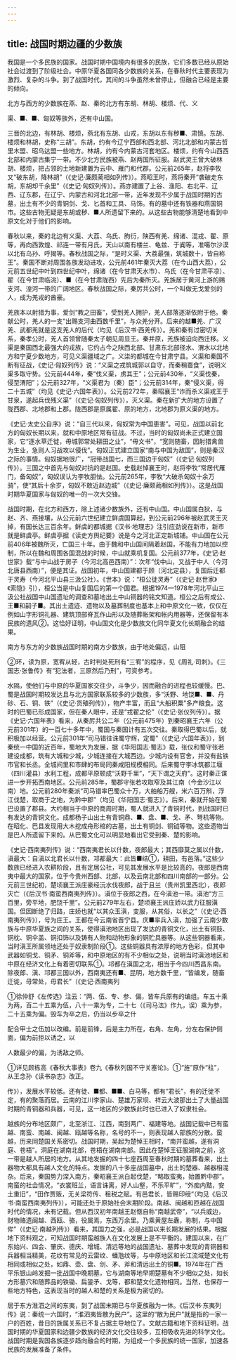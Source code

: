 ```yaml
---
---
---
```

title: 战国时期边疆的少数族
---



我国是一个多民族的国家。战国时期中国境内有很多的民族，它们多数已经从原始社会过渡到了阶级社会。中原华夏各国同各少数族的关系，在春秋时代主要表现为激烈、复杂的斗争。到了战国时代，其间的斗争虽然未曾停止，但融合已经是主要的倾向。

北方与西方的少数族在燕、赵、秦的北方有东胡、林胡、楼烦、代、义

渠、■、■、匈奴等族外，还有中山国。

三晋的北边，有林胡、楼烦，燕北有东胡、山戎，东胡以东有秽■、肃慎。东胡、楼烦和林胡，史称“三胡”。东胡，约有今辽宁西部和西北部、河北北部和内蒙古哲里木盟、昭乌达盟一些地方。林胡，约有今内蒙古河套地区。楼烦，约有今山西西北部和内蒙古集宁一带。不少北方民族被燕、赵两国所征服。赵武灵王曾大破林胡、楼烦，把占领的土地新建置为云中、雁门和代郡。公元前265年，赵将李牧又“破东胡，降林胡”（《史记·廉颇蔺相如列传》）。燕昭王时，燕将秦开“袭破走东胡，东胡却千余里”（《史记·匈奴列传》）。燕亦建置了上谷、渔阳、右北平、辽西、辽东郡，在辽宁、内蒙古和河北北部一带，近年发现不少属于战国时期的古墓，出土有不少的青铜剑、戈、匕首和工具、马饰。有的墓中还有铁器和燕国铜市。这些古物无疑是东胡或秽、■人所遗留下来的。从这些古物能够清楚地看到中原文化对于他们的影响。

春秋以来，秦的北边有义渠、大荔、乌氏、朐衍，陕西有羌、绵诸、混戎、翟、原等，再向西敦煌、祁连一带有月氏，天山以南有楼兰、龟兹、于阗等，准噶尔沙漠以北有乌孙、呼揭等。春秋战国之际，“是时义渠、大荔最强，筑城数十，皆自称王”。秦国不断对周围各族发动进攻，公元前461年秦灭大荔（在今山西大荔），公元前五世纪中叶到四世纪中叶，绵诸（在今甘肃天水市）、乌氏（在今甘肃平凉）、翟（在今甘肃临洮）、■（在今甘肃陇西）先后为秦所灭。羌族居于黄河上游的赐支河、湟河一带的广阔地区。春秋战国之际，秦厉共公时，一个叫做无戈爱剑的人，成为羌戎的酋豪。

羌族本以射猎为事，爱剑“教之田畜”，受到羌人拥护，羌人部落逐渐依附于他。秦献公时，羌人的一支“出赐支河曲西数千里”，与众羌分开。后来的越■羌、广汉羌、武都羌就是这支羌人的后代（均见《后汉书·西羌传》）。羌和秦有过密切关系，秦孝公时，羌人首领曾随秦太子朝见周显王。秦并原，羌族被迫向西迁移。义渠是秦国西北最强大的戎族，它约占今之陕西北部、甘肃东北部径水、渭水以北地方和宁夏少数地方，可见义渠疆域之广。义柒的都城在今甘肃宁县。义渠和秦国不断有征战，《史记·匈奴列传》说：“义渠之戎筑城郭以自守，而秦稍蚕食”，说明义渠多取守势。公元前444年，秦“伐义渠，虏其王”；公元前430年，“义渠伐秦，侵至渭阳”；公元前327年，“义渠君为（秦）臣”；公元前314年，秦“侵义渠，得二十五城”（均见《史记·六国年表》）。公元前272年，秦昭襄王“诈而杀义渠戎王于甘泉，遂起兵伐残义渠”（《史记·匈奴列传》），灭义渠。秦在新扩大的地方设置了陇西郡、北地郡和上郡。陇西郡是原属翟、原的地方，北地郡为原义渠的地方。

《史记·太史公自序》说：“自三代以来，匈奴常为中国患害”。可见，战国以前北方的匈奴长期以来，就和中原地区常有征战。不过，当时的匈奴尚未正式建立国家，它“逐水草迁徙，毋城郭常处耕田之业”，“毋文书”，“宽则随畜，因射猎禽兽为生业，急则人习战攻以侵伐”。匈奴正式建立国家“南与中国为敌国”，则是秦汉之际的事情。匈奴据地很广，“冠带战国七，而三国边于匈奴”（《史记·匈奴列传》）。三国之中首先与匈奴对抗的是赵国。史载赵悼襄王时，赵将李牧“常居代雁门，备匈奴”，匈奴误认为李牧胆怯。公元前265年，李牧“大破杀匈奴十余万骑”，使“其后十余岁，匈奴不敢近赵边城”（《史记·廉颇蔺相如列传》）。这是战国时期华夏国家与匈奴的唯一的一次大交锋。

战国时期，在北方和西方，除上述诸少数族外，还有中山国。中山国属白狄，与赵、齐、燕接壤，从公元前六世纪建立鲜虞国算起，到公元前296年被赵武灵王灭掉，有国长达三百余年。鲜虞的都城据《汉书·地理志》注引应劲说在新市，新市就是鲜虞亭。鲜虞亭据《读史方舆纪要》说是今之河北正定新城铺。中山国在公元前406年被魏所灭，亡国三十年。由于魏和中山国间隔着赵国，不能有力地加以控制，所以在魏和周围各国混战的时候，中山就乘机复国。公元前377年，《史记·赵世家》载“与中山战于房子（今河北高邑西南）”：次年“伐中山，又战于中人（今河北唐县西南）”，便是其证。战国初年，中山国建都于顾（河北定县），复国后迁都于灵寿（今河北平山县三汲公社）。《世本》说：“桓公徒灵寿”（《史记·赵世家》《索隐》引），桓公当是中山复国后的第一个国君。根据1974—1978年河北平山三汲公社战国中山国遗址的调查和墓地出土中山铜器的铭文知道。桓公之后有成公、王■和嗣子■。其出土遗迹、遗物以及墓葬制度也基本上和中原文化一致，仅仅在例如山字形铜礼器、建筑顶部脊瓦作山形以及随葬帐架和帐内用器等，还保留有本民族的遗风②。这恰好证明，中山国文化是少数族文化同华夏文化长期融合的结果。

南方与东方的少数族战国时期的南方少数族，由于地处偏远，山阻

②环，读为原，宽宥从轻，古时判处死刑有“三宥”的程序，见《周礼·司刺》。《三国志·张鲁传》有“犯法者，三原然后乃刑”，可资参考。

水隔，使他们与中原的华夏国家交往少，斗争少，因而融合的进程也较缓慢。巴、蜀是战国时期较发达且与北方国家联系较多的少数族，多“沃野、地饶■、■、丹砂、石、铜、铁”（《史记·货殖列传》），物产丰富，而且“大船积粟”多产粮食。这时的巴蜀已形成国家，但在秦人眼中，还是“戎翟之伦”（《史记·张仪列传》）。据《史记·六国年表》看来，从秦厉共公二年（公元前475年）到秦昭襄王六年（公元前301年）的一百七十多年中，蜀国与秦国计有五次交往。秦取得巴蜀以后，就积极加以经营。公元前301年“司马错往诛蜀守辉，定蜀”（《史记·六国年表》），到秦统一中国的近百年，蜀地大为发展，据《华阳国志·蜀志》载，张仪和蜀守张若建设成都，筑有大城和少城，少城连接在大城西边。少城内设有官舍，并没有盐铁市官和长丞。全城间里和市肆的布局同秦咸阳规模相同。后来蜀守李冰筑都江堰（四川灌县）水利工程，成都平原顿成“沃野千里”，“天下谓之天府”。这时秦正谋进一步开拓西南地区。公元前285年，蜀郡守张若攻取窄及其江南（今金沙江以南）地。公元前280年秦派“司马错率巴蜀众十万，大舶船万艘，米六百万斛，浮江伐楚，取商于之地，为黔中郡”（均见《华阳国志·蜀志》）。后来，秦就开始在蜀巴设置了郡县。大约相当于中原的商周时期，蜀人就进入了青铜时代，到战国时已有发达的青铜文化。成都杨子山出土有青铜鼎、■、盘、■、戈、矛、弩机等物。在昭化、巴县发现用大木挖成舟形棺的古墓，出土有铜剑、铜钺等物。这些遗物当是巴人所遗留下来的。从巴蜀文化可以明显地看出它受到秦、楚的影响。

《史记·西南夷列传》说：“西南夷君长以什数，夜郎最大；其西靡莫之属以什数，滇最大：自滇以北君长以什数，邛都最大：此皆■结①，耕田，有邑落。”这些少数族已经进入农耕阶段，且有定居公社，可见其发展水平是比较高的。夜郎是西南夷中最大的国家，位于今贵州西部、北部，以及云南北部和四川南部的一部分。公元前三世纪初，楚顷襄王派庄豪经沅水伐夜郎，战于且兰（贵州凯里西北），夜郎灭亡（《后汉书·南蛮西南夷列传》）。滇位于夜郎之西，在今滇池一带。滇池“方三百里，旁平地，肥饶千里”。公元前279年左右，楚顷襄王派庄娇以武力征服滇国。但因断绝了归路，庄娇也就“以其众玉滇，变服，从其俗，以长之”（《史记·西南夷列传》），号为庄王。王都在今云南省晋宁县。庆■率兵入滇，加强了云南少数族与中原华夏族之间的关系，使得滇池地区出现了发达的青铜文化，出土有铜鼓、铜枕、铜伞盖、铜扣饰以及铸有人物和动物形象的铜贮具器等。从这些铜器看来，当时滇王所属领地还处于奴隶制阶段①。这些铜器具有浓厚的地方色彩，但其中武器如铜戈、铜矛、铜斧等，和中原地区的有不少相似之处，说明当时滇池地区和中原在经济文化上有着密切联系①。邛都在滇国之北，相当于今四川西昌东南。除夜郎、滇、邛都三国以外，西南夷还有■、昆明，地方数千里，“皆编发，随畜迁徙，毋常处，毋君长”（《史记·西南夷列

①徐仲舒《左传选》注云：“两、伍、专、参、偏，皆车兵原有的编组。车五十乘为两，百二十五乘为伍，八十一乘为专，二十七（《司马法》作九，误）乘为参，二十五乘为偏。毁车为卒之后，仍当以步卒之什

配合甲士之伍加以改编。前是前锋，后是主力所在，右角、左角，分左右保护侧面，偏为前拒以诱之，以

人数最少的偏，为诱敌之师。

①详见顾栋高《春秋大事表》卷九《春秋列国不守关塞论》。①“旌”原作“柱”，从王念孙《读书杂志》改正。

传》），发展水平较低。还有徒、■都、■■、白马等，都有“君长”，有的迁徙不定，有的聚落而居。云南的江川李家山、楚雄万家坝、祥云大波那出土了大量战国时期的青铜器和兵器，可见，这一地区的少数族此时也已进入了奴隶社会。

越族的分布地区颇广，北至浙江、江西，南到两广、福建等地。战国记载中已有蛮越、南蛮、南越、闽越、瓯越等名称，名号的不一，则表现越人部族的分散。蛮越，历来同楚国关系密切。战国时期，吴起为楚悼王相时，“南井蛮越，遂有洞庭、苍梧”。洞庭在湖南北部，苍梧在湖南南部。因此在楚悼王征服湖南之前，这一带是越人所居的地方。从其地发掘的四十七座西周至春秋时期的墓葬看来，出土器物大都具有越人文化的特点。发掘的八十多座战国墓中，出土的楚器、越器相混杂。后来，秦国势力深入南方，秦昭襄王派白起伐楚，“略取蛮夷，始置黔中郡”。南蛮的社会情况，“衣裳班兰，语言诛离，好人山壑，不乐平旷”，“外痴内黠，安土重旧”，“田作贾贩，无关梁符传、租税之赋。有邑君长，皆赐印绶“（均见《后汉书·南蛮西南夷列传》），可能还处于原始社会末期阶段。南越、闽越和匝越在战国时代的情况，未有记载。但从西汉初年南越王赵惬自称“南越武帝”，“以兵威边，财物赂遗闽越、西瓯、骆，役属焉，东西万余里。乃乘黄屋左纛，称制，与中国侔”（《史记·南越列传》）看来，其国力之强，必是战国以来长期发展的结果。根据地下资料观之，可知战国时期蛮越族人在文化发展上是不平衡的。建国以来，在广东始兴、四会、肇庆、德庆、增城、清远等地的战国遗址、墓葬中发现的青铜器和兵器相当精美，花纹有常见的云雷纹、蟠虺纹等，与中原地区和长江流域楚文化有相同或相似之处，如鼎、壶、盘、剑、矛、斧和清远出土的铜■。1974年在广西平乐银山岭发掘一批战国中晚期墓，它与湖南等地早期楚墓有不少相似之处，如长方形墓穴和随葬品的铁锄、扁銎矛、戈等，都和楚文化遗物相同。当然，也保存一些地方特色，这表现当时的越人和楚的关系是极为密切的。

居于东方淮泗之间的东夷，到了战国末期已与华夏族融为一体。《后汉书·东夷列传》说：秦统一六国时，“淮泗夷皆散为民户”。这里的“散为民户”就是指的一家一户的百姓，昔日的族属关系已不复占据主导地位了。文献古籍和地下资料证明，战国时期的华夏国家和边疆少数族的经济文化交往较多，互相吸收先进的科学文化。战国时期是我国各族逐步趋向融合的时期，为组成一个多民族的统一国家，加速各民族的发展准备了条件。